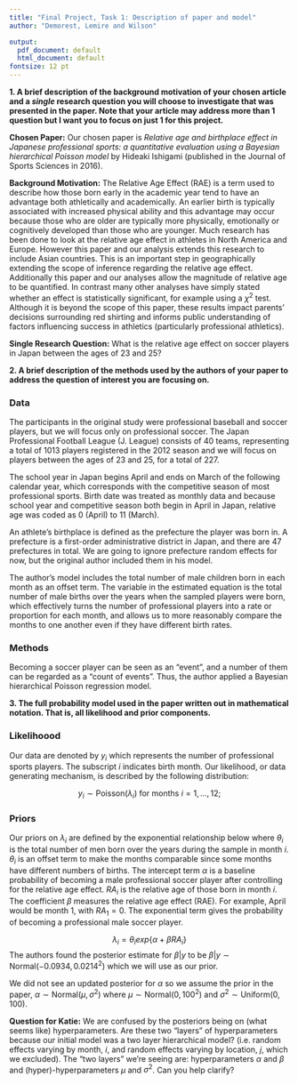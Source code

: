 ```yaml
---
title: "Final Project, Task 1: Description of paper and model"
author: "Demorest, Lemire and Wilson"

output:
  pdf_document: default
  html_document: default
fontsize: 12 pt
---
```


<!-- By the end of the day 11/12/21, please submit a copy of the pdf of the paper your group will be using for the final project to the _project-assignmnet1_ dropbox. Additionally, please submit a single document for your group that addresses the following:  -->

__1. A brief description of the background motivation of your chosen article and a _single_ research question you will choose to investigate that was presented in the paper. Note that your article may address more than 1 question but I want you to focus on just 1 for this project.__

__Chosen Paper:__ Our chosen paper is *Relative age and birthplace effect in Japanese professional sports: a quantitative evaluation using a Bayesian hierarchical Poisson model* by Hideaki Ishigami (published in the Journal of Sports Sciences in 2016).

__Background Motivation:__ The Relative Age Effect (RAE) is a term used to describe how those born early in the academic year tend to have an advantage both athletically and academically. An earlier birth is typically associated with increased physical ability and this advantage may occur because those who are older are typically more physically, emotionally or cognitively developed than those who are younger. Much research has been done to look at the relative age effect in athletes in North America and Europe. However this paper and our analysis extends this research to include Asian countries. This is an important step in geographically extending the scope of inference regarding the relative age effect. Additionally this paper and our analyses allow the magnitude of relative age to be quantified. In contrast many other analyses have simply stated whether an effect is statistically significant, for example using a $\chi^2$ test. Although it is beyond the scope of this paper, these results impact parents' decisions surrounding red shirting and informs public understanding of factors influencing success in athletics (particularly professional athletics). 

<!-- could also add how this work quantifies the impact rather than just noticing it. they highlight that in the intro too -->

<!-- also it's kind of funnt i'm saying the purpose of our study is to look at the effect in asian countries because we're simulating our data not actually using their data haha
-->
__Single Research Question:__ What is the relative age effect on soccer players in Japan between the ages of 23 and 25?

__2. A brief description of the methods used by the authors of your paper to address the question of interest you are focusing on.__

### Data

The participants in the original study were professional baseball and soccer players, but we will focus only on professional soccer. The Japan Professional Football League (J. League) consists of 40 teams, representing a total of 1013 players registered in the 2012 season and we will focus on players between the ages of 23 and 25, for a total of 227. 

The school year in Japan begins April and ends on March of the following calendar year, which corresponds with the competitive season of most professional sports. Birth date was treated as monthly data and because school year and competitive season both begin in April in Japan, relative age was coded as 0 (April) to 11 (March).

An athlete's birthplace is defined as the prefecture the player was born in. A prefecture is a first-order administrative district in Japan, and there are 47 prefectures in total. We are going to ignore prefecture random effects for now, but the original author included them in his model. 

The author's model includes the total number of male children born in each month as an offset term. The variable in the estimated equation is the total number of male births over the years when the sampled players were born, which effectively turns the number of professional players into a rate or proportion for each month, and allows us to more reasonably compare the months to one another even if they have different birth rates.

### Methods

Becoming a soccer player can be seen as an “event”, and a number of them can be regarded as a “count of events”. Thus, the author applied a Bayesian hierarchical Poisson regression model.

 <!-- Should we include more here? I don't know what else we would say, but it seems like we could have more to say here -->

__3. The full probability model used in the paper written out in mathematical notation. That is, all likelihood and prior components.__

### Likelihoood
Our data are denoted by $y_{i}$ which represents the number of professional sports players. The subscript $i$ indicates birth month. Our likelihood, or data generating mechanism, is described by the following distribution:

$$y_{i} \sim \text{Poisson}(\lambda_{i}) \text{ for months } i=1,\dots,12;$$
  <!-- note: If we're only doing soccer I think we only need i, because j is location (for population and weather) and k is for sport... whops nevermind. i'm going back in our convo and seeing that we decided we'll include all three covariates.... we can always change later I'm sure - if we need to -->
  
### Priors

Our priors on $\lambda_{i}$ are defined by the exponential relationship below where $\theta_{i}$ is the total number of men born over the years during the sample in month $i$. $\theta_i$ is an offset term to make the months comparable since some months have different numbers of births. The intercept term $\alpha$ is a baseline probability of becoming a male professional soccer player after controlling for the relative age effect. $RA_i$ is the relative age of those born in month $i$. The coefficient $\beta$ measures the relative age effect (RAE). For example, April would be month 1, with $RA_1 = 0$. The exponential term gives the probability of becoming a professional male soccer player.

$$\lambda_{i} = \theta_{i}exp \Bigg \{\alpha +\beta RA_i \Bigg \}$$
The authors found the posterior estimate for $\beta|y$ to be $\beta|y \sim \text{Normal}(-0.0934, 0.0214^2)$ which we will use as our prior.

We did not see an updated posterior for $\alpha$ so we assume the prior in the paper, $\alpha \sim \text{Normal}(\mu, \sigma^2)$ where $\mu \sim \text{Normal}(0,100^2)$ and $\sigma^2 \sim \text{Uniform}(0,100)$. 

__Question for Katie:__ We are confused by the posteriors being on (what seems like) hyperparameters. Are these two "layers" of hyperparameters because our initial model was a two layer hierarchical model? (i.e. random effects varying by month, $i$, and random effects varying by location, $j$, which we excluded). The "two layers" we're seeing are: hyperparameters $\alpha$ and $\beta$ and (hyper)-hyperparameters $\mu$ and $\sigma^2$. Can you help clarify? 

<!-- # Introduction  -->

<!-- The Relative Age Effect (RAE) is a term used to describe how those born early in the academic year tend to have an advantage both athletically and academically. An earlier birth is typically associated with increased physical ability and this advantage may occur because those who are older are typically more physically, emotionally or cognitively developed than those who are younger. Additionally, individuals born earlier in the year may be more likely to persevere in sports since they are able to actively dominate in physical activities and key performance measures. This suggests that as time goes on, those who are less mature drop out of sports as they are not as successful, motivated, or fulfilled by the experience in their younger years of competition, contributing further to their underperformance. -->

<!-- In the paper *Relative age and birthplace effect in Japanese professional sports: a quantitative evaluation using a Bayesian hierarchical Poisson model*, Hideaki Ishigami explores the effect sizes of the relative age and birthplace of becoming a professional athlete for two of the most popular sports in Japan, soccer and baseball. Previous studies suggest that where an athlete was born and developed is another important factor for determining the likelihood of becoming an elite athlete. In Japan, for example, "northern areas may receive, on average, over 100 snow days per year, whereas in the southern areas there are few to no snow days" [@RAE]. As soccer and baseball are not typically played in snow, an athlete's birthplace may have an effect on their athletic development. -->


<!-- # Code Appendix -->


<!-- # References -->


